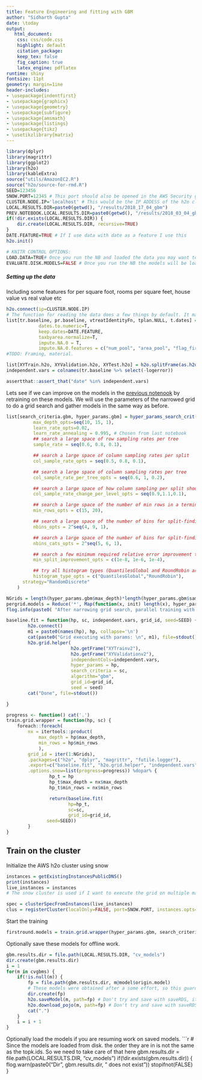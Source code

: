 ```yaml
---
title: Feature Engineering and fitting with GBM
author: "Sidharth Gupta"
date: \today
output:
   html_document:
    css: css/code.css
    highlight: default
    citation_package:
    keep_tex: false
    fig_caption: true
    latex_engine: pdflatex
runtime: shiny
fontsize: 11pt
geometry: margin=1ine
header-includes:
- \usepackage{indentfirst}
- \usepackage{graphicx}
- \usepackage{geometry}
- \usepackage{subfigure}
- \usepackage{amsmath}
- \usepackage{listings}
- \usepackage{tikz}
- \usetikzlibrary{matrix}
---
```



```r
library(dplyr)
library(magrittr)
library(ggplot2)
library(h2o)
library(kableExtra)
source("utils/AmazonEC2.R")
source("h2o/source-for-rmd.R")
SEED=123456
SNOW.PORT=12345 # This port should also be opened in the AWS Security group with which the instances were created.
CLUSTER.NODE.IP='localhost' # This would be the IP ADDESS of the h2o cluster (I regularly use ec2 DNS name here)
LOCAL.RESULTS.DIR=paste0(getwd(), "/results/2018_17_04_gbm")
PREV.NOTEBOOK.LOCAL.RESULTS.DIR=paste0(getwd(), "/results/2018_03_04_gbm")
if(!dir.exists(LOCAL.RESULTS.DIR)) {
    dir.create(LOCAL.RESULTS.DIR, recursive=TRUE)
}
DATE.FEATURE=TRUE # If I use data with date as a feature I use this
h2o.init()

```
```r
# KNITR CONTROL OPTIONS: 
LOAD.DATA=TRUE# Once you run the NB and loaded the data you may want to make this false 
EVALUATE.DISK.MODELS=FALSE # Once you run the NB the models will be loaded to disk, you might want to kill this option then
```

##### Setting up the data
Including some features for per square foot, rooms per square feet, house value vs real value etc
```r
h2o.connect(ip=CLUSTER.NODE.IP)
# The function for reading the data does a few things by default. It makes categorical  variables where ever necessar, and log transforms the large variables like for taxes etc. See documentation of that function.
list[tr.baseline, pr.baseline, vtreatIdentityFn, tplan.NULL, t.dates] =  prepareDataWrapper.h2o.gbm.baseline(
            dates.to.numeric=T, 
            keep.dates=DATE.FEATURE, 
            taxbyarea.normalize=T, 
            impute.NA.0 = T,
            impute.NA.0.features = c("num_pool", "area_pool", "flag_fireplace", "num_fireplace", "heating", "aircon", "deck", "area_shed", "area_basement", "flag_tub", "flag_tub_extra", "area_patio", "quality")) 
#TODO: Framing, material.

list[XYTrain.h2o, XYValidation.h2o, XYTest.h2o] = h2o.splitFrame(as.h2o(tr.baseline), ratios = c(0.70, 0.15), destination_frames=c("XYTrainv2", "XYValidationv2", "XYTestv2"), seed=SEED)
independent.vars = colnames(tr.baseline %>% select(-logerror))

assertthat::assert_that("date" %in% independent.vars)
```

Lets see if we can improve on the models in the [previous notenook](http://htmlpreview.github.com/?https://github.com/itissid/kaggle/blob/h2o-gradient-boost-baseline/run_script_201803236_grid_search.html) by retraining on these models. We will use the parameters of the narrowed grid to do a grid search and gather models in the same way as before.

```r
list[search_criteria.gbm, hyper_params.gbm] = hyper_params_search_crit(
          max_depth_opts=seq(10, 15, 1),
          learn_rate_opts=0.02,
          learn_rate_annealing = 0.995, # Chosen from last notebook
          ## search a large space of row sampling rates per tree
          sample_rate = seq(0.6, 0.8, 0.1),

          ## search a large space of column sampling rates per split
          col_sample_rate_opts = seq(0.5, 0.8, 0.1),

          ## search a large space of column sampling rates per tree
          col_sample_rate_per_tree_opts = seq(0.6, 1, 0.2),

          ## search a large space of how column sampling per split should change as a function of the depth of the split
          col_sample_rate_change_per_level_opts = seq(0.9,1.1,0.1),

          ## search a large space of the number of min rows in a terminal node
          min_rows_opts = c(15, 20),

          ## search a large space of the number of bins for split-finding for continuous and integer columns
          nbins_opts = 2^seq(4, 9, 1),

          ## search a large space of the number of bins for split-finding for categorical columns
          nbins_cats_opts = 2^seq(5, 6, 1),

          ## search a few minimum required relative error improvement thresholds for a split to happen
          min_split_improvement_opts = c(1e-8, 1e-6, 1e-4),

          ## try all histogram types (QuantilesGlobal and RoundRobin are good for numeric columns with outliers)
          histogram_type_opts = c("QuantilesGlobal","RoundRobin"),
	  strategy="RandomDiscrete"
    )

NGrids = length(hyper_params.gbm$max_depth)*length(hyper_params.gbm$sample_rate)
pergrid.models = Reduce('*', Map(function(x, init) length(x), hyper_params.gbm))/NGrids
flog.info(paste0( "After narrowing grid search, parallel training with ", NGrids , " grids with ", pergrid.models, " models each."))

```

```r

baseline.fit = function(hp, sc, independent.vars, grid_id, seed=SEED) {
        h2o.connect()
        m1 = paste0(names(hp), hp, collapse='\n')
        cat(paste0("Grid executing with params: \n", m1), file=stdout())
        h2o.grid.helper(
                        h2o.getFrame("XYTrainv2"),
                        h2o.getFrame("XYValidationv2"),
                        independentCols=independent.vars,
                        hyper_params = hp,
                        search_criteria = sc,
                        algorithm="gbm",
                        grid_id=grid_id,
                        seed = seed)
        cat("Done", file=stdout())

}

progress <- function() cat('.')
train.grid.wrapper = function(hp, sc) {
    foreach::foreach(
        nx = itertools::product(
            max_depth = hp$max_depth,
            min_rows = hp$min_rows
            ),
        grid_id = iter(1:NGrids),
        .packages=c("h2o", "dplyr", "magrittr", "futile.logger"),
        .export=c("baseline.fit", "h2o.grid.helper", "independent.vars", "SEED"),
        .options.snow=list(progress=progress)) %dopar% {
                hp_t = hp
                hp_t$max_depth = nx$max_depth
                hp_t$min_rows = nx$min_rows

                return(baseline.fit(
                       hp=hp_t,
                       sc=sc,
                       grid_id=grid_id,
		       seed=SEED))
        }
}
```

## Train on the cluster 

Initialize the AWS h2o cluster using snow
```r

instances = getExistingInstancesPublicDNS()
print(instances)
live_instances = instances
# The snow cluster is used if I want to execute the grid on multiple machines. A regular cluster is used if on local.

spec = clusterSpecFromInstances(live_instances)
clus = registerCluster(localOnly=FALSE, port=SNOW.PORT, instances.opts=spec, CORES.PER.MACHINE)
```

Start the training
```r
firstround.models = train.grid.wrapper(hyper_params.gbm, search_criteria.gbm)

```

Optionally save these models for offline work.
```r
gbm.results.dir = file.path(LOCAL.RESULTS.DIR, "cv_models")
dir.create(gbm.results.dir)
i = 1
for(m in cvgbms) {
    if(!is.null(m)) {
        fp = file.path(gbm.results.dir, m@model$origin.model)
        # These models were obtained after a some effort, so this guards against overwriting/polluting them by accident
        dir.create(fp)
        h2o.saveModel(m, path=fp) # Don't try and save with saveRDS, it does not work
        h2o.download_pojo(m, path=fp) # Don't try and save with saveRDS, it does not work
        cat(".")
    }
    i = i + 1
}

```

Optionally load the models if you are resuming work on saved models.
```r
# Since the models are loaded from disk. the order they are in is not the same as the topk.ids. So we need to take care of that here
gbm.results.dir = file.path(LOCAL.RESULTS.DIR, "cv_models")
if(!dir.exists(gbm.results.dir)) {
    flog.warn(paste0("Dir ", gbm.results.dir, " does not exist"))
    stopifnot(FALSE)
}


